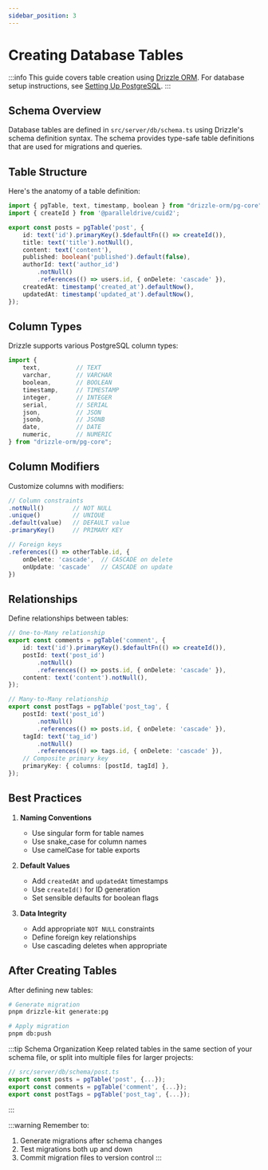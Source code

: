 ```yaml
---
sidebar_position: 3
---
```


# Creating Database Tables

:::info
This guide covers table creation using [Drizzle ORM](https://orm.drizzle.team). For database setup instructions, see [Setting Up PostgreSQL](./setting-up-postgresql).
:::

## Schema Overview

Database tables are defined in `src/server/db/schema.ts` using Drizzle's schema definition syntax. The schema provides type-safe table definitions that are used for migrations and queries.

## Table Structure

Here's the anatomy of a table definition:

```typescript
import { pgTable, text, timestamp, boolean } from "drizzle-orm/pg-core";
import { createId } from '@paralleldrive/cuid2';

export const posts = pgTable('post', {
    id: text('id').primaryKey().$defaultFn(() => createId()),
    title: text('title').notNull(),
    content: text('content'),
    published: boolean('published').default(false),
    authorId: text('author_id')
        .notNull()
        .references(() => users.id, { onDelete: 'cascade' }),
    createdAt: timestamp('created_at').defaultNow(),
    updatedAt: timestamp('updated_at').defaultNow(),
});
```

## Column Types

Drizzle supports various PostgreSQL column types:

```typescript
import { 
    text,          // TEXT
    varchar,       // VARCHAR
    boolean,       // BOOLEAN
    timestamp,     // TIMESTAMP
    integer,       // INTEGER
    serial,        // SERIAL
    json,          // JSON
    jsonb,         // JSONB
    date,          // DATE
    numeric,       // NUMERIC
} from "drizzle-orm/pg-core";
```

## Column Modifiers

Customize columns with modifiers:

```typescript
// Column constraints
.notNull()        // NOT NULL
.unique()         // UNIQUE
.default(value)   // DEFAULT value
.primaryKey()     // PRIMARY KEY

// Foreign keys
.references(() => otherTable.id, {
    onDelete: 'cascade',  // CASCADE on delete
    onUpdate: 'cascade'   // CASCADE on update
})
```

## Relationships

Define relationships between tables:

```typescript
// One-to-Many relationship
export const comments = pgTable('comment', {
    id: text('id').primaryKey().$defaultFn(() => createId()),
    postId: text('post_id')
        .notNull()
        .references(() => posts.id, { onDelete: 'cascade' }),
    content: text('content').notNull(),
});

// Many-to-Many relationship
export const postTags = pgTable('post_tag', {
    postId: text('post_id')
        .notNull()
        .references(() => posts.id, { onDelete: 'cascade' }),
    tagId: text('tag_id')
        .notNull()
        .references(() => tags.id, { onDelete: 'cascade' }),
    // Composite primary key
    primaryKey: { columns: [postId, tagId] },
});
```

## Best Practices

1. **Naming Conventions**
   - Use singular form for table names
   - Use snake_case for column names
   - Use camelCase for table exports

2. **Default Values**
   - Add `createdAt` and `updatedAt` timestamps
   - Use `createId()` for ID generation
   - Set sensible defaults for boolean flags

3. **Data Integrity**
   - Add appropriate `NOT NULL` constraints
   - Define foreign key relationships
   - Use cascading deletes when appropriate

## After Creating Tables

After defining new tables:

```bash
# Generate migration
pnpm drizzle-kit generate:pg

# Apply migration
pnpm db:push
```

:::tip Schema Organization
Keep related tables in the same section of your schema file, or split into multiple files for larger projects:

```typescript
// src/server/db/schema/post.ts
export const posts = pgTable('post', {...});
export const comments = pgTable('comment', {...});
export const postTags = pgTable('post_tag', {...});
```
:::

:::warning
Remember to:
1. Generate migrations after schema changes
2. Test migrations both up and down
3. Commit migration files to version control
:::